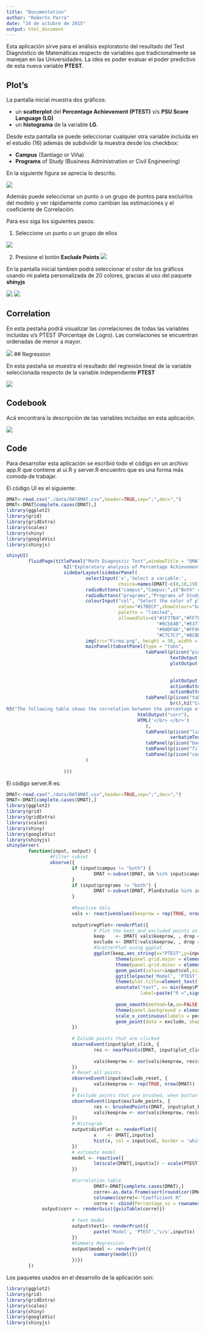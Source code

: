 ```yaml
---
title: "Documentation"
author: "Roberto Parra"
date: "24 de octubre de 2015"
output: html_document
---
```


Esta aplicación sirve para el análisis exploratorio del resultado del Test Diagnóstico de Matemáticas respecto de variables que tradicionalmente se manejan en las Universidades.
La idea es poder evaluar el poder predictivo de esta nueva variable **PTEST**.

## Plot's

La pantalla inicial muestra dos gráficos:

- un **scatterplot** del **Percentage Achievement (PTEST)** v/s **PSU Score Language (LG)** 
- un **histograma** de la variable **LG**.

Desde esta pantalla se puede seleccionar cualquier otra variable incluida en el estudio (16) además de subdividir la muestra desde los checkbox:

- **Campus** (Santiago or Viña)
- **Programs** of Study (Business Administration or Civil Engineering)

En la siguiente figura se aprecia lo descrito.

![](www/screen1.png)

Además puede seleccionar un punto o un grupo de puntos para excluirlos del modelo y ver rápidamente como cambian las estimaciones y el coeficiente de Correlación.

Para eso siga los siguientes pasos:

1. Seleccione un punto o un grupo de ellos 

![](www/screen2.png)

2. Presione el botón **Exclude Points** 
![](www/screen3.png)

En la pantalla inicial tambien podrá seleccionar el color de los gráficos usando mi paleta personalizada de 20 colores, gracias al uso del paquete **shinyjs**

![](www/mypalette.png)
![](www/mypalette2.png)

## Correlation

En esta pestaña podrá visualizar las correlaciones de todas las variables incluidas v/s PTEST (Porcentaje de Logro). Las correlaciones se encuentran ordenadas de menor a mayor.

![](www/screen4.png)
## Regression

En esta pestaña se muestra el resultado del regresión lineal de la variable seleccionada respecto de la variable independiente **PTEST**

![](www/screen5.png)

## Codebook

Acá encontrará la descripción de las variables incluidas en esta aplicación.

![](www/screen6.png)

## Code

Para desarrollar esta aplicación se escribió todo el código en un archivo app.R que contiene al ui.R y server.R encuentro que es una forma más comoda de trabajar.

El código UI es el siguiente:
```r
DMAT<-read.csv("./data/DATAMAT.csv",header=TRUE,sep=";",dec=",") 
DMAT<-DMAT[complete.cases(DMAT),]
library(ggplot2)
library(grid)
library(gridExtra)
library(scales)
library(shiny)
library(googleVis)
library(shinyjs)

shinyUI(
        fluidPage(titlePanel("Math Diagnostic Test",windowTitle = "DMAT"),
                     h2("Exploratory analysis of Percentage Achievement", align = "left"),
                     sidebarLayout(sidebarPanel(
                             selectInput('x','Select a variable:',
                                         choice=names(DMAT[-c(8,18,19)])),
                             radioButtons("campus","Campus:",c("Both" = "both", "Santiago" = "S", "Viña" = "V")),
                             radioButtons("programs","Programs of Study:",c("Both" = "both", "Business Administration" = "COM", "Civil Engineering" = "IND")),
                             colourInput("col", "Select the color of plot",
                                         value="#17BECF",showColour="background",
                                         palette = "limited",
                                         allowedCols=c("#1F77B4","#FF7F0E","#2CA02C","#D62728","#9467BD",
                                                       "#8C564B","#E377C2","#7F7F7F","#AEC7E8","#FFBB78",
                                                       "#98DF8A","#FF9896","#C5B0D5","#C49C94","#F7B6D2",
                                                       "#C7C7C7","#BCBD22","#DBDB8D","#17BECF","#9EDAE5")),
                             img(src="Firma.png", height = 30, width = 117.6)),
                             mainPanel(tabsetPanel(type = "tabs",
                                                   tabPanel(p(icon("pie-chart","fa-2x"),"Plot's"),
                                                            textOutput("text2"),
                                                            plotOutput('regPlot',
                                                                       click = "plot_click",
                                                                       brush = brushOpts(id = "plot_brush")),
                                                            plotOutput("distPlot"),
                                                            actionButton("exclude_points", "Exclude points"),
                                                            actionButton("exclude_reset", "Reset")),
                                                   tabPanel(p(icon("table","fa-2x"),"Correlation"),
                                                            br(),h2("Correlation Table"),
h5("The following table shows the correlation between the percentage of Achievement and other variables of interest."),
                                                htmlOutput("corr"),
                                                HTML('</br> </br>')
                                                   ),
                                                   tabPanel(p(icon("line-chart","fa-2x"),"Regression"),h2("Summary Linear Regression"), textOutput("text1"),                   
                                                            verbatimTextOutput("model")),
                                                   tabPanel(p(icon("book","fa-2x"),"Codebook"),includeMarkdown("include.Rmd")),
                                                   tabPanel(p(icon("file-text","fa-2x"),"Documentation"),includeMarkdown("documentation.Rmd")),
                                                   tabPanel(p(icon("code","fa-2x"),"Code"),includeMarkdown("CodeApp.Rmd")))        
                             )
                             
                     )))
```

El código server.R es:

```r
DMAT<-read.csv("./data/DATAMAT.csv",header=TRUE,sep=";",dec=",") 
DMAT<-DMAT[complete.cases(DMAT),]
library(ggplot2)
library(grid)
library(gridExtra)
library(scales)
library(shiny)
library(googleVis)
library(shinyjs)
shinyServer(
        function(input, output) {
                #Filter subset
                observe({
                        if (input$campus != "both") {
                                DMAT <-subset(DMAT, UA %in% input$campus) 
                        }
                        if (input$programs != "both") {
                                DMAT <-subset(DMAT, PlanEstudio %in% input$programs) 
                        }
                        
                        #Reactive Vals        
                        vals <- reactiveValues(keeprow = rep(TRUE, nrow(DMAT)))
                        
                        output$regPlot<-renderPlot({
                                # Plot the kept and excluded points as two separate data sets
                                keep    <- DMAT[ vals$keeprow, , drop = FALSE]
                                exclude <- DMAT[!vals$keeprow, , drop = FALSE]
                                #ScatterPlot using ggplot
                                ggplot(keep,aes_string(x="PTEST",y=input$x))+
                                        theme(panel.grid.major = element_line(colour = 'gray90'))+
                                        theme(panel.grid.minor = element_line(colour = 'gray90'))+
                                        geom_point(colour=input$col,size=3,alpha=0.54)+
                                        ggtitle(paste('Model', 'PTEST','v/s',input$x))+
                                        theme(plot.title=element_text(face="bold", size=15))+
                                        annotate("text", x= min(keep$PTEST,na.rm=NA), y=Inf, 
                                                 label=paste("R =",signif(sqrt(summary(lm(scale(keep[,input$x]) ~ scale(keep[,8]),
                                                                                          data = keep))$r.squared), 2)),size=5,vjust=2,hjust=0.1)+
                                        geom_smooth(method=lm,se=FALSE,colour="#FF9896")+
                                        theme(panel.background = element_rect(colour='gray',fill = 'white'))+
                                        scale_x_continuous(labels = percent)+xlab("% Achievement")+
                                        geom_point(data = exclude, shape = 21, fill = NA, color = "black", alpha = 0.25)
                        })
                        
                        # Exlude points that are clicked
                        observeEvent(input$plot_click, {
                                res <- nearPoints(DMAT, input$plot_click, allRows = TRUE)
                                
                                vals$keeprow <- xor(vals$keeprow, res$selected_)
                        })
                        # Reset all points
                        observeEvent(input$exclude_reset, {
                                vals$keeprow <- rep(TRUE, nrow(DMAT))
                        })
                        # Exclude points that are brushed, when button is clicked
                        observeEvent(input$exclude_points, {
                                res <- brushedPoints(DMAT, input$plot_brush, allRows = TRUE)
                                vals$keeprow <- xor(vals$keeprow, res$selected_)
                        })
                        # Histogram
                        output$distPlot <- renderPlot({
                                x    <- DMAT[,input$x] 
                                hist(x, col = input$col, border = 'white',xlab=input$x,main=paste("Distribution of",input$x),breaks=20)
                        })
                        # estimate model
                        model <- reactive({
                                lm(scale(DMAT[,input$x]) ~ scale(PTEST),data = DMAT)
                        })
                        
                        #Correlation table
                                DMAT<-DMAT[complete.cases(DMAT),]
                                corre<-as.data.frame(sort(round(cor(DMAT[-c(18,19)]),2)[,8],decreasing=T)[-1])
                                colnames(corre)<-"Coefficient R"
                                corre <- cbind(Percentage_vs = rownames(corre), corre)
			 output$corr <- renderGvis({gvisTable(corre)})
			 
                        # text model
                        output$text1<- renderPrint({ 
                                paste('Model', 'PTEST','v/s',input$x)
                        })
                        #Summary Regression
                        output$model <- renderPrint({
                                summary(model())
                        })})
        })
```

Los paquetes usados en el desarrollo de la aplicación son:

```r
library(ggplot2)
library(grid)
library(gridExtra)
library(scales)
library(shiny)
library(googleVis)
library(shinyjs)
```

